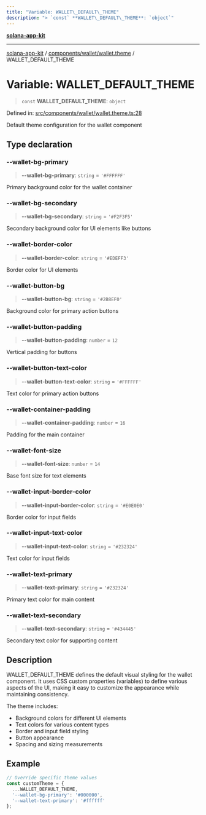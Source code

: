 ```yaml
---
title: "Variable: WALLET\_DEFAULT\_THEME"
description: "> `const` **WALLET\_DEFAULT\_THEME**: `object`"
---
```


[**solana-app-kit**](../../../../README.mdx)

***

[solana-app-kit](../../../../README.mdx) / [components/wallet/wallet.theme](../README.mdx) / WALLET\_DEFAULT\_THEME

# Variable: WALLET\_DEFAULT\_THEME

> `const` **WALLET\_DEFAULT\_THEME**: `object`

Defined in: [src/components/wallet/wallet.theme.ts:28](https://github.com/SendArcade/solana-social-starter/blob/b27156124ee1831d644b1af765e8d55a2885cd4f/src/components/wallet/wallet.theme.ts#L28)

Default theme configuration for the wallet component

## Type declaration

### --wallet-bg-primary

> **--wallet-bg-primary**: `string` = `'#FFFFFF'`

Primary background color for the wallet container

### --wallet-bg-secondary

> **--wallet-bg-secondary**: `string` = `'#F2F3F5'`

Secondary background color for UI elements like buttons

### --wallet-border-color

> **--wallet-border-color**: `string` = `'#EDEFF3'`

Border color for UI elements

### --wallet-button-bg

> **--wallet-button-bg**: `string` = `'#2B8EF0'`

Background color for primary action buttons

### --wallet-button-padding

> **--wallet-button-padding**: `number` = `12`

Vertical padding for buttons

### --wallet-button-text-color

> **--wallet-button-text-color**: `string` = `'#FFFFFF'`

Text color for primary action buttons

### --wallet-container-padding

> **--wallet-container-padding**: `number` = `16`

Padding for the main container

### --wallet-font-size

> **--wallet-font-size**: `number` = `14`

Base font size for text elements

### --wallet-input-border-color

> **--wallet-input-border-color**: `string` = `'#E0E0E0'`

Border color for input fields

### --wallet-input-text-color

> **--wallet-input-text-color**: `string` = `'#232324'`

Text color for input fields

### --wallet-text-primary

> **--wallet-text-primary**: `string` = `'#232324'`

Primary text color for main content

### --wallet-text-secondary

> **--wallet-text-secondary**: `string` = `'#434445'`

Secondary text color for supporting content

## Description

WALLET_DEFAULT_THEME defines the default visual styling for the wallet component.
It uses CSS custom properties (variables) to define various aspects of the UI,
making it easy to customize the appearance while maintaining consistency.

The theme includes:
- Background colors for different UI elements
- Text colors for various content types
- Border and input field styling
- Button appearance
- Spacing and sizing measurements

## Example

```typescript
// Override specific theme values
const customTheme = {
  ...WALLET_DEFAULT_THEME,
  '--wallet-bg-primary': '#000000',
  '--wallet-text-primary': '#ffffff'
};
```
